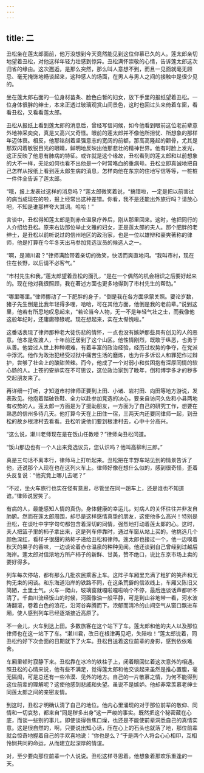 ```yaml
---
---
---
```

title: 二
---




丑松坐在莲太郎面前，他万没想到今天竟然能见到这位仰慕已久的人。莲太郎亲切地望着丑松，对他这样年轻力壮感到惊异。丑松满怀崇敬的心情，告诉莲太郎这次归省的缘由。这次邂逅，是那么突然，那么叫人意想不到，而且一见面就毫无顾忌、毫无掩饰地畅谈起来，这种感人的场面，在男人与男人之间的接触中是很少见的。

坐在莲太郎右面的一位身材苗条、脸色白皙的妇女，放下手里的报纸望着丑松。一位身体很胖的绅士，本来正透过玻璃观赏山间景色，这时也回过头来倚着车窗，看看丑松，又看看莲太郎。

丑松从报纸上看到莲太郎的消息后，曾经写信问候，如今他看到眼前这位老前辈意外地神采奕奕，真是又高兴又奇怪。眼前的莲太郎并不像他所担忧、所想象的那样年迈体衰。相反，他那铭刻着坚强意志的宽阔的前额，那高高隆起的颧骨，尤其是那双闪着敏锐目光的眼睛，鲜明地反映出他那悲壮的精神世界。他有时脸上发光，这正反映了他患有肺病的特征。或许就是这个缘故，丑松看到的莲太郎和以前想象的大不一样，无论如何也看不出他是一个时常咯血的重病号。丑松立即真诚地把自己怎样从报纸上看到莲太郎生病的消息，怎样向他在东京的住地写信等等，一桩桩一件件全告诉了莲太郎。

“哦，报上发表过这样的消息吗？”莲太郎微笑着说，“搞错啦，一定是把以前害过的病当成现在的啦，报上经常出这种差错。你看，我不是还能出外旅行吗？请放心吧，不知是谁那样夸大其词。哈哈！”

言谈中，丑松得知莲太郎是到赤仓温泉疗养后，刚从那里回来。这时，他把同行的人介绍给丑松。原来右边那位举止文雅的妇女，正是莲太郎的夫人。那个肥胖的老绅士，是丑松以前听说过的信州地区的政治家，也是一位以雄辩和豪爽著称的律师，他是打算在今年冬天出马参加竞选议员的候选人之一。

“啊，是濑川君？”律师满脸带着亲切的微笑，快活而爽直地问。“我叫市村，现在住在长野，以后请不必客气。”

“市村先生和我，”莲太郎望着丑松的面孔，“是在一个偶然的机会相识之后要好起来的。现在他对我很照顾，我在著述方面也更多地得到了市村先生的帮助。”

“哪里哪里。”律师挪动了一下肥胖的身子，“倒是我在各方面承蒙关照。要论岁数，猪子先生倒是比我年轻得多哩，哈哈，可在其他方面，他倒是我的老前辈。”说到这里，他若有所思地叹息起来，“若论当今人物，无一不是年轻气壮之士，而我像他这般年纪时，还庸庸碌碌呢。现在想起来，实在太惭愧啦。”

这番话表现了律师那种老大徒伤悲的情怀，一点也没有嫉妒那些具有创见的人的恶意。他本是佐渡人，十年前迁居到了这个山区。他性情刚烈，既敢于纵恶，也勇于从善。他尝过人世上种种艰难，有着丰富的政治经验，经历过权势的争夺，在党派中浮沉。他作为政治犯经受过狱中痛苦生活的磨炼，也为许多诉讼人和罪犯作过辩护，尝够了社会上的酸甜苦辣。而今，他成了一个对弱小和贫困抱有深厚同情的软心肠的人。上苍的安排实在不可思议，这位政治家到了晚年，倒和博学多才的秽多交起朋友来了。

再详细一打听，才知道市村律师正要到上田、小诸、岩村田、向田等地方游说，发表政见。他抱着踏破铁鞋、全力以赴参加竞选的决心，要亲自访问久佐和小县两地有权势的人。莲太郎一方面是为了援助朋友，一方面为了自己的研究工作，想要在熟悉的信州多待几天。他打算今天在上田住一宿，三两天内还要同律师一起，到丑松的故乡根津村去看看。丑松听说他们要到根津村去，心中十分高兴。

“这么说，濑川老师现在是在饭山任教喽？”律师向丑松问道。

“饭山那边也有一个人出来竞选议员，您认识吗？他叫高柳利三郎。”

真是三句话不离本行，律师马上打听起来。丑松把在丰野车站见到的情景告诉了他，还说那个人现在也在这列火车上。律师好像在想什么似的，感到很奇怪，歪着头反复说：“他究竟上哪儿去呢？”

“不过，坐火车旅行也实在怪有意思，尽管坐在同一趟车上，还是谁也不知道谁。”律师说罢笑了。

有病的人，最能感知人情的真伪。身体健康的幸运儿，对病人的关怀往往并非发自肺腑。然而在莲太郎周围，却尽是这样感情真挚的朋友，这使他多么高兴！特别是丑松，在谈吐中字字句句都包含着深切的同情，强烈地打动着莲太郎的心。这时，夫人把篮子里的柿子拿出来，这是列车停靠时，通过车窗从站上买的。他挑选几个颜色深红，看样子很甜的熟柿子递给丑松和律师。莲太郎也接过一个，他一边嗅着秋天的果子的香味，一边谈论着赤仓温泉的种种见闻。他还谈到自己曾经到过越后海岸。莲太郎对信浓地方所产柿子的新鲜、甘美，赞不绝口，说比东京市场上卖的要好得多。

列车每次停站，都有那么几批农民乘客上车。这阵子车厢里充满了粗犷的笑声和无拘无束的闲谈。和东海道沿岸的铁路不同，在这条荒僻的信浓线上，车厢又陈旧又简陋，土里土气。火车一爬山，玻璃窗就嘎啦嘎啦响个不停，最后连谈话声都听不清了。千曲川流经饭山的时候，河面像油一般平静，可是到山谷地带一看，河水波涛翻滚，卷着白色的浪花，沿河谷奔腾而下。浓郁而清冷的山间空气从窗口飘进车厢，使人感到列车已经逐渐接近高原了。

不一会儿，火车到达上田。多数旅客在这个站下了车。莲太郎和他的夫人以及那位律师也在这一站下了车。“濑川君，改日在根津再见吧，失陪啦！”莲太郎说着，同丑松约好下次会面的日期就下了火车。丑松目送着这位前辈的身影，感到依依难舍。

车厢里顿时寂静下来。丑松靠在冰冷的铁柱子上，闭着眼回忆着这次意外的相遇。照丑松的心情来说，他有些不满足，觉得莲太郎和他交谈起来虽然是推心置腹，毫无隔阂，可是总还有一些冷漠、见外的地方。自己的一片敬慕之情，为何不能得到这位前辈的理解呢？这使他感到悲戚和失望。虽说不是嫉妒。他却非常羡慕老绅士同莲太郎之间的亲密友情。

到这时，丑松才明确认清了自己的地位。他内心里涌现的对于那位前辈的敬仰、同情和一切哀愁，都来自“同是秽多出身”这一严峻的事实。既然把这个秘密藏在心底，而谈一些别的事儿，即使谈得唇焦口燥，也还是不能使前辈洞悉自己的真情实意。这是很自然的，啊，只要说出知心话，压在心上的石头也就落了地，那位前辈就会惊奇地握着自己的手欢喜地说：“你也是么？”于是两个人将会心心相印，互相怜悯共同的命运，从而建立起深厚的情谊。

对，至少要向那位前辈一个人说说。丑松这样寻思着。他想象着那欢乐重逢的一天。